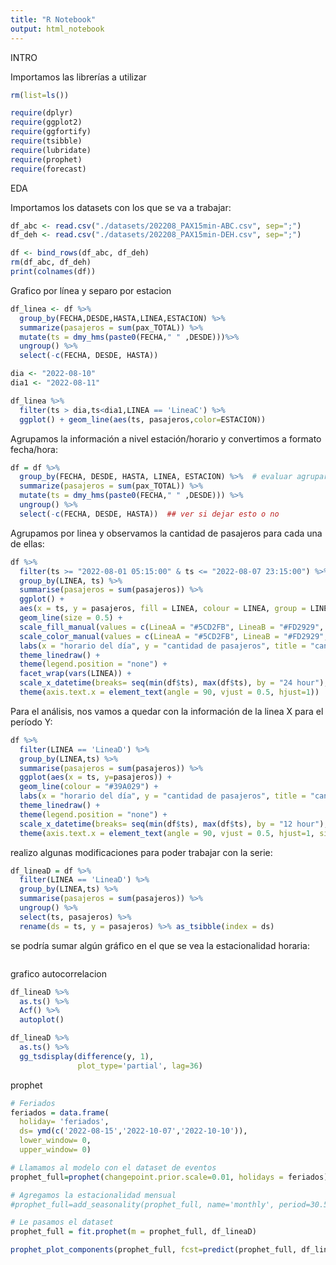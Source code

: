 ```yaml
---
title: "R Notebook"
output: html_notebook
---
```


INTRO

Importamos las librerías a utilizar

```r
rm(list=ls())

require(dplyr)
require(ggplot2)
require(ggfortify)
require(tsibble)
require(lubridate)
require(prophet)
require(forecast)
```

EDA





Importamos los datasets con los que se va a trabajar:

```r
df_abc <- read.csv("./datasets/202208_PAX15min-ABC.csv", sep=";")
df_deh <- read.csv("./datasets/202208_PAX15min-DEH.csv", sep=";")

df <- bind_rows(df_abc, df_deh)
rm(df_abc, df_deh)
print(colnames(df))

```
Grafico por línea y separo por estacion

```r
df_linea <- df %>% 
  group_by(FECHA,DESDE,HASTA,LINEA,ESTACION) %>% 
  summarize(pasajeros = sum(pax_TOTAL)) %>% 
  mutate(ts = dmy_hms(paste0(FECHA," " ,DESDE)))%>%
  ungroup() %>% 
  select(-c(FECHA, DESDE, HASTA))
```
```r
dia <- "2022-08-10"
dia1 <- "2022-08-11"

df_linea %>%
  filter(ts > dia,ts<dia1,LINEA == 'LineaC') %>%
  ggplot() + geom_line(aes(ts, pasajeros,color=ESTACION))
```


Agrupamos la información a nivel estación/horario y convertimos a formato fecha/hora:

```r
df = df %>%
  group_by(FECHA, DESDE, HASTA, LINEA, ESTACION) %>%  # evaluar agrupar a nivel linea y quedarse con una única línea para el análisis
  summarize(pasajeros = sum(pax_TOTAL)) %>%
  mutate(ts = dmy_hms(paste0(FECHA," " ,DESDE))) %>%
  ungroup() %>%
  select(-c(FECHA, DESDE, HASTA))  ## ver si dejar esto o no
```


Agrupamos por linea y observamos la cantidad de pasajeros para cada una de ellas:

```r
df %>%
  filter(ts >= "2022-08-01 05:15:00" & ts <= "2022-08-07 23:15:00") %>%
  group_by(LINEA, ts) %>%
  summarise(pasajeros = sum(pasajeros)) %>%
  ggplot() +
  aes(x = ts, y = pasajeros, fill = LINEA, colour = LINEA, group = LINEA) +
  geom_line(size = 0.5) +
  scale_fill_manual(values = c(LineaA = "#5CD2FB", LineaB = "#FD2929", LineaC = "#1872D6", LineaD = "#39A029", LineaE = "#583FD2", LineaH = "#FFEC3B")) +
  scale_color_manual(values = c(LineaA = "#5CD2FB", LineaB = "#FD2929", LineaC = "#1872D6", LineaD = "#39A029", LineaE = "#583FD2", LineaH = "#FFEC3B")) +
  labs(x = "horario del día", y = "cantidad de pasajeros", title = "cantidad de pasajeros por linea") + 
  theme_linedraw() +
  theme(legend.position = "none") +
  facet_wrap(vars(LINEA)) + 
  scale_x_datetime(breaks= seq(min(df$ts), max(df$ts), by = "24 hour"), date_labels = "%a %H %M") + 
  theme(axis.text.x = element_text(angle = 90, vjust = 0.5, hjust=1))
```


Para el análisis, nos  vamos a quedar con la información de la linea X para el período Y:
```r
df %>%
  filter(LINEA == 'LineaD') %>%
  group_by(LINEA,ts) %>%
  summarise(pasajeros = sum(pasajeros)) %>%
  ggplot(aes(x = ts, y=pasajeros)) +
  geom_line(colour = "#39A029") +
  labs(x = "horario del día", y = "cantidad de pasajeros", title = "cantidad de pasajeros de la linea D") + 
  theme_linedraw() +
  theme(legend.position = "none") + 
  scale_x_datetime(breaks= seq(min(df$ts), max(df$ts), by = "12 hour"), date_labels = "%a %H %M") + 
  theme(axis.text.x = element_text(angle = 90, vjust = 0.5, hjust=1, size = 5))


```

realizo algunas modificaciones para poder trabajar con la serie:

```r
df_lineaD = df %>%
  filter(LINEA == 'LineaD') %>%
  group_by(LINEA,ts) %>%
  summarise(pasajeros = sum(pasajeros)) %>%
  ungroup() %>%
  select(ts, pasajeros) %>%
  rename(ds = ts, y = pasajeros) %>% as_tsibble(index = ds)

```


se podría sumar algún gráfico en el que se vea la estacionalidad horaria:

```r

```




grafico autocorrelacion
```r
df_lineaD %>%
  as.ts() %>%
  Acf() %>%
  autoplot()
```

```r
df_lineaD %>%
  as.ts() %>%
  gg_tsdisplay(difference(y, 1),
               plot_type='partial', lag=36)
```



prophet

```r
# Feriados
feriados = data.frame(
  holiday= 'feriados',
  ds= ymd(c('2022-08-15','2022-10-07','2022-10-10')),
  lower_window= 0,
  upper_window= 0)

```


```r
# Llamamos al modelo con el dataset de eventos
prophet_full=prophet(changepoint.prior.scale=0.01, holidays = feriados)

# Agregamos la estacionalidad mensual
#prophet_full=add_seasonality(prophet_full, name='monthly', period=30.5, fourier.order = 4)

# Le pasamos el dataset
prophet_full = fit.prophet(m = prophet_full, df_lineaD) 
```

```r
prophet_plot_components(prophet_full, fcst=predict(prophet_full, df_lineaD))
```


```r

```

